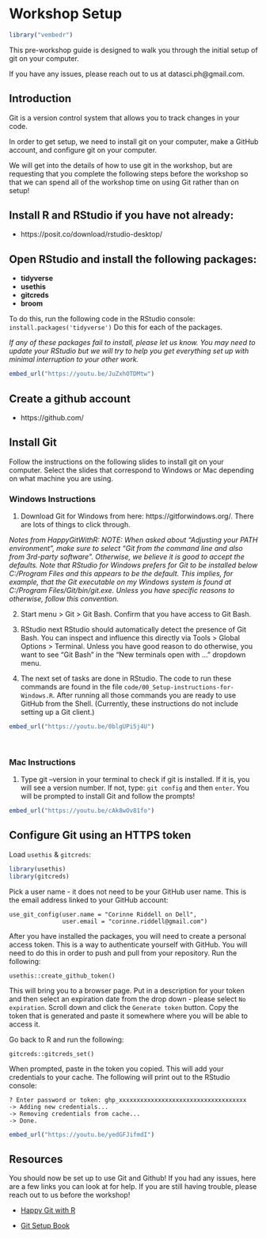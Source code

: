 # Workshop Setup

```r
library("vembedr")
```

This pre-workshop guide is designed to walk you through the initial setup of git on your computer.  

If you have any issues, please reach out to us at datasci.ph@gmail.com.   

## Introduction

Git is a version control system that allows you to track changes in your code.  

In order to get setup, we need to install git on your computer, make a GitHub account, and configure git on your computer.  

We will get into the details of how to use git in the workshop, but are requesting that you complete the following steps before the workshop so that we can spend all of the workshop time on using Git rather than on setup!     

## Install R and RStudio if you have not already:
- https://posit.co/download/rstudio-desktop/  

## Open RStudio and install the following packages:

- **tidyverse**
- **usethis**
- **gitcreds**
- **broom**

To do this, run the following code in the RStudio console:
`install.packages('tidyverse')` 
Do this for each of the packages. 

*If any of these packages fail to install, please let us know. You may need to update your RStudio but we will try to help you get everything set up with minimal interruption to your other work.*   


```r
embed_url("https://youtu.be/JuZxhOTDMtw")
```


## Create a github account
- https://github.com/

## Install Git

Follow the instructions on the following slides to install git on your computer. Select the slides that correspond to Windows or Mac depending on what machine you are using.  

### Windows Instructions

1) Download Git for Windows from here: https://gitforwindows.org/. There are lots of things to click through. 

*Notes from HappyGitWithR:*
*NOTE: When asked about “Adjusting your PATH environment”, make sure to select “Git from the command line and also from 3rd-party software”. Otherwise, we believe it is good to accept the defaults.*
*Note that RStudio for Windows prefers for Git to be installed below C:/Program Files and this appears to be the default. This implies, for example, that the Git executable on my Windows system is found at C:/Program Files/Git/bin/git.exe. Unless you have specific reasons to otherwise, follow this convention.*

2) Start menu > Git > Git Bash. Confirm that you have access to Git Bash.
 
3) RStudio next
RStudio should automatically detect the presence of Git Bash. You can inspect and influence this directly via Tools > Global Options > Terminal. Unless you have good reason to do otherwise, you want to see “Git Bash” in the “New terminals open with …” dropdown menu.

4) The next set of tasks are done in RStudio. The code to run these commands are found in the file `code/00_Setup-instructions-for-Windows.R`. After running all those commands you are ready to use GitHub from the Shell. (Currently, these instructions do not include setting up a Git client.)

```r
embed_url("https://youtu.be/0blgUPi5j4U")
```

<br> 

### Mac Instructions

1) Type git --version in your terminal to check if git is installed. If it is, you will see a version number. If not, type: 
`git config` and then `enter`. You will be prompted to install Git and follow the prompts! 

```r
embed_url("https://youtu.be/cAk8wOv81fo")
```

## Configure Git using an HTTPS token

Load `usethis` & `gitcreds`:  

```r
library(usethis)
library(gitcreds)
```

Pick a user name - it does not need to be your GitHub user name. This is the email address linked to your GitHub account:  
```
use_git_config(user.name = "Corinne Riddell on Dell",
               user.email = "corinne.riddell@gmail.com")
```


After you have installed the packages, you will need to create a personal access token. This is a way to authenticate yourself with GitHub. You will need to do this in order to push and pull from your repository.  Run the following:   

`usethis::create_github_token()`   

This will bring you to a browser page. Put in a description for your token and then select an expiration date from the drop down - please select `No expiration`. Scroll down and click the `Generate token` button. Copy the token that is generated and paste it somewhere where you will be able to access it. 

Go back to R and run the following:  

`gitcreds::gitcreds_set()`  
  
When prompted, paste in the token you copied. This will add your credentials to your cache. The following will print out to the RStudio console:    

```
? Enter password or token: ghp_xxxxxxxxxxxxxxxxxxxxxxxxxxxxxxxxxxxx  
-> Adding new credentials...  
-> Removing credentials from cache...  
-> Done.
```


```r
embed_url("https://youtu.be/yedGFJifmdI")
```

## Resources

You should now be set up to use Git and Github! If you had any issues, here are a few links you can look at for help. If you are still having trouble, please reach out to us before the workshop!  

- [Happy Git with R](https://happygitwithr.com/)  

- [Git Setup Book](https://git-scm.com/book/en/v2/Getting-Started-About-Version-ControlLinks)
